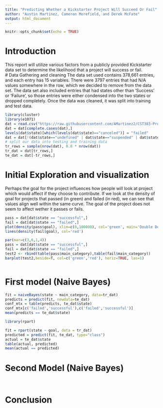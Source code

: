 ```yaml
---
title: "Predicting Whether a Kickstarter Project Will Succeed Or Fail"
author: "Austin Martinez, Cameron Morefield, and Derek McFate"
output: html_document
---
```


```r
knitr::opts_chunk$set(echo = TRUE)
```

# Introduction
This report will utilize various factors from a publicly provided Kickstarter data set to determine the likelihood that a project will success or fail.
<br/>
# Data Gathering and cleaning
The data set used contains 378,661 entries, and each entry has 15 variables. There were 3797 entries that had N/A values somewhere in the row, which we decided to remove from the data set. The data set also included entries that had states other than 'Success' or 'Failure', so those entries were either condensed into the two states or dropped completely.
Once the data was cleaned, it was split into training and test data.
```r
library(cluster)
library(e1071)
dat = read.csv("https://raw.githubusercontent.com/AMartinez2/CST383-Project/master/ks-projects-201801.csv")
dat = dat[complete.cases(dat),]
levels(dat$state)[which(levels(dat$state)=="canceled")] = "failed"
dat = dat[!(dat$state=="undefined" | dat$state=="suspended" | dat$state=="live"),]
# split our data into testing and training data
tr_rows = sample(nrow(dat), 0.8 * nrow(dat))
tr_dat = dat[tr_rows,]
te_dat = dat[-tr_rows,]
```

# Initial Exploration and visualization

Perhaps the goal for the project influences how people will look at project which would affect if they choose to contribute. If we look at the density of goal for projects that passed (in green) and failed (in red), we can see that values align well within the same curve. The goal of the project does not seem to affect wether it passes or fails. 

```r
pass = dat[dat$state == "successful",]
fail = dat[dat$state == "failed",]
plot(density(pass$goal), xlim=c(0,100000), col='green', main='Double Density of Goal')
lines(density(fail$goal), col='red')
```

```r
par(mar=c(3,6,1,4))
pass = dat[dat$state == "successful",]
fail = dat[dat$state == "failed",]
test2 <- rbind(table(pass$main_category),table(fail$main_category))
barplot(test2,beside=T, col=c('green','red'), horiz=TRUE, las=1)
```

```r

```

# First model (Naive Bayes)
```r
fit = naiveBayes(state ~ main_category, data=tr_dat)
predicts = predict(fit, newdata=te_dat)
conf_mtx = table(predicts, te_dat$state)
conf_mtx[c('failed','successful'),c('failed','successful')]
mean(predicts == te_dat$state)
```

```r
library(rpart)

fit = rpart(state ~ goal, data = tr_dat)
predicted = predict(fit, te_dat, type="class")
actual = te_dat$state
table(actual, predicted)
mean(actual == predicted)
```

# Second Model (Naive Bayes)

```r
```

```r

```

# Conclusion

